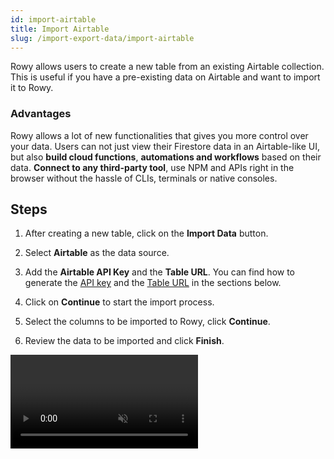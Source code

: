 ```yaml
---
id: import-airtable
title: Import Airtable
slug: /import-export-data/import-airtable
---
```



Rowy allows users to create a new table from an existing Airtable collection. This is useful if you have a pre-existing data on Airtable and want to import it to Rowy.

### Advantages

Rowy allows a lot of new functionalities that gives you more control over your data. Users can not just view their Firestore data in an Airtable-like UI, but also **build cloud functions**, **automations and workflows** based on their data. **Connect to any third-party tool**, use NPM and APIs right in the browser without the hassle of CLIs, terminals or native consoles.

## Steps

1. After creating a new table, click on the **Import Data** button.

2. Select **Airtable** as the data source.

3. Add the **Airtable API Key** and the **Table URL**. You can find how to generate the [API key](/import-export-data/import-airtable#api-key) and the [Table URL](/import-export-data/import-airtable#table-url) in the sections below.

4. Click on **Continue** to start the import process.

5. Select the columns to be imported to Rowy, click **Continue**.

6. Review the data to be imported and click **Finish**.

<Video url={videoUrl} playing loop muted playsinline controls />

## API Key

1. Go to your [Airtable account](https://airtable.com/account) and click on **Generate API key**.

    <img 
        src= {generateAPIKey} 
        alt="Generating an API key"
    />

2. Copy the API key and paste it in the **API Key** field in Rowy.

## Table URL

To extract the **Table URL**, you need to go to the **Airtable collection** you want to import and copy the URL from the browser. The URL is divided into three parts:

- Base (app)
- Table (tbl)
- View (viw)

**NOTE:** The view the user is currently in is the one that will display in the link.

The format for this address will look like this:
<img
    src={tableURL}
    alt="Table URL"
/>

Copy the URL, as shown below, and paste it in the **Table URL** field in Rowy.
<img
    src={copyURL}
    alt="Copy URL"
/>

## Sample Airtable Import

<img
    src={sampleKeys}
    alt="Sample Airtable Import"
/>